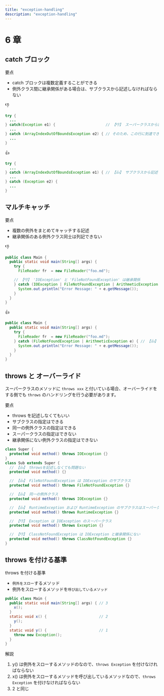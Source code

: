 ```yaml
---
title: "exception-handling"
description: "exception-handling"
---
```


# 6 章

## catch ブロック

要点

- catch ブロックは複数定義することができる
- 例外クラス間に継承関係がある場合は、サブクラスから記述しなければならない

👎

```java showLineNumbers copy {3-5}
try {
  ...
} catch(Exception e1) {                       // 【👎】 スーパークラスから記述している
  ...
} catch (ArrayIndexOutOfBoundsException e2) { // そのため、この行に到達できない
  ...
}
```

👍

```java showLineNumbers copy {3-5}
try {
  ...
} catch (ArrayIndexOutOfBoundsException e1) { // 【👍】 サブクラスから記述
  ...
} catch (Exception e2) {
  ...
}
```

## マルチキャッチ

要点

- 複数の例外をまとめてキャッチする記述
- 継承関係のある例外クラス同士は列記できない

👎

```java showLineNumbers copy {7}
public class Main {
  public static void main(String[] args) {
    try {
      FileReader fr  = new FileReader("foo.md");

    // 【👎】 'IOException' と 'FileNotFoundException' は継承関係
    } catch (IOException | FileNotFoundException | ArithmeticException e) {
      System.out.println("Error Message: " + e.getMessage());
    }
  }
}
```

👍

```java showLineNumbers copy {5}
public class Main {
  public static void main(String[] args) {
    try {
      FileReader fr  = new FileReader("foo.md");
    } catch (FileNotFoundException | ArithmeticException e) { // 【👍】 継承関係ではない
      System.out.println("Error Message: " + e.getMessage());
    }
  }
}
```

## throws と オーバーライド

スーパークラスのメソッドに `throws xxx` と付いている場合、オーバーライドをする側でも `throws` のハンドリングを行う必要があります。

要点

- throws を記述しなくてもいい
- サブクラスの指定はできる
- 同一の例外クラスの指定はできる
- スーパークラスの指定はできない
- 継承関係にない例外クラスの指定はできない

```java showLineNumbers copy
class Super {
  protected void method() throws IOException {}
}
class Sub extends Super {
  // 【👍】 throwsを記述しなくても問題ない
  protected void method() {}

  // 【👍】 FileNotFoundException は IOException のサブクラス
  protected void method() throws FileNotFoundException {}

  // 【👍】 同一の例外クラス
  protected void method() throws IOException {}

  // 【👍】 RuntimeException および RuntimeException のサブクラスはスーパークラスのメソッドに関係なくスローできる
  protected void method() throws RuntimeException {}

  // 【👎】 Exception は IOException のスーパークラス
  protected void method() throws Exception {}

  // 【👎】 ClassNotFoundException は IOException と継承関係にない
  protected void method() throws ClassNotFoundException {}
}
```

## throws を付ける基準

throws を付ける基準

- `例外をスロー`するメソッド
- 例外をスローするメソッドを`呼び出しているメソッド`

```java showLineNumbers copy
public class Main {
  public static void main(String[] args) { // 3
    x();
  }
  static void x() {                        // 2
    y();
  }
  static void y() {                        // 1
    throw new Exception();
  }
}
```

解説

1. y() は例外をスローするメソッドのなので、`throws Exception` を付けなければならない
2. x() は例外をスローするメソッドを呼び出しているメソッドなので、`throws Exception` を付けなければならない
3. 2 と同じ

